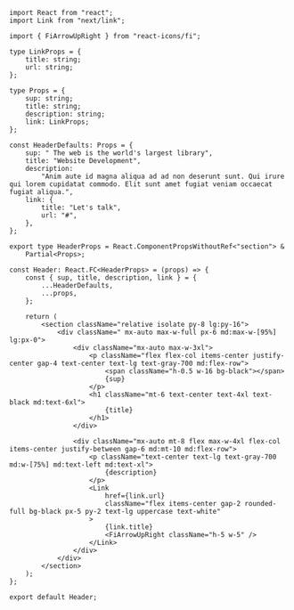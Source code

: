 ```tsx
import React from "react";
import Link from "next/link";

import { FiArrowUpRight } from "react-icons/fi";

type LinkProps = {
    title: string;
    url: string;
};

type Props = {
    sup: string;
    title: string;
    description: string;
    link: LinkProps;
};

const HeaderDefaults: Props = {
    sup: " The web is the world's largest library",
    title: "Website Development",
    description:
        "Anim aute id magna aliqua ad ad non deserunt sunt. Qui irure qui lorem cupidatat commodo. Elit sunt amet fugiat veniam occaecat fugiat aliqua.",
    link: {
        title: "Let's talk",
        url: "#",
    },
};

export type HeaderProps = React.ComponentPropsWithoutRef<"section"> &
    Partial<Props>;

const Header: React.FC<HeaderProps> = (props) => {
    const { sup, title, description, link } = {
        ...HeaderDefaults,
        ...props,
    };

    return (
        <section className="relative isolate py-8 lg:py-16">
            <div className=" mx-auto max-w-full px-6 md:max-w-[95%] lg:px-0">
                <div className="mx-auto max-w-3xl">
                    <p className="flex flex-col items-center justify-center gap-4 text-center text-lg text-gray-700 md:flex-row">
                        <span className="h-0.5 w-16 bg-black"></span>
                        {sup}
                    </p>
                    <h1 className="mt-6 text-center text-4xl text-black md:text-6xl">
                        {title}
                    </h1>
                </div>

                <div className="mx-auto mt-8 flex max-w-4xl flex-col items-center justify-between gap-6 md:mt-10 md:flex-row">
                    <p className="text-center text-lg text-gray-700 md:w-[75%] md:text-left md:text-xl">
                        {description}
                    </p>
                    <Link
                        href={link.url}
                        className="flex items-center gap-2 rounded-full bg-black px-5 py-2 text-lg uppercase text-white"
                    >
                        {link.title}
                        <FiArrowUpRight className="h-5 w-5" />
                    </Link>
                </div>
            </div>
        </section>
    );
};

export default Header;
```